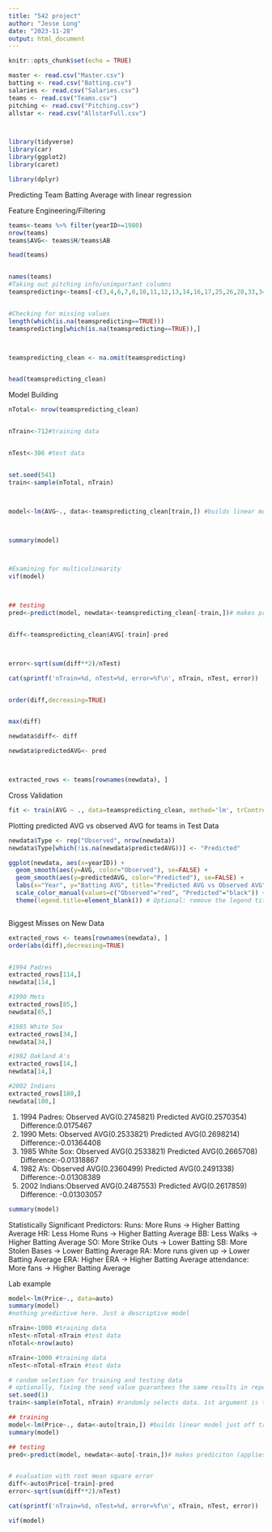 ```yaml
---
title: "542 project"
author: "Jesse Long"
date: "2023-11-28"
output: html_document
---
```


```r
knitr::opts_chunk$set(echo = TRUE)
```



```r
master <- read.csv("Master.csv")
batting <- read.csv("Batting.csv")
salaries <- read.csv("Salaries.csv")
teams <- read.csv("Teams.csv")
pitching <- read.csv("Pitching.csv")
allstar <- read.csv("AllstarFull.csv")



library(tidyverse)
library(car)
library(ggplot2)
library(caret)

```


```r
library(dplyr)
```


Predicting Team Batting Average with linear regression


Feature Engineering/Filtering
```r

teams<-teams %>% filter(yearID>=1980)
nrow(teams)
teams$AVG<- teams$H/teams$AB

head(teams)


names(teams)
#Taking out pitching info/unimportant columns
teamspredicting<-teams[-c(3,4,6,7,8,10,11,12,13,14,16,17,25,26,28,33,34,35,36,37,38,41,42,44,46,47,48)]


#Checking for missing values
length(which(is.na(teamspredicting==TRUE)))
teamspredicting[which(is.na(teamspredicting==TRUE)),]



teamspredicting_clean <- na.omit(teamspredicting)


head(teamspredicting_clean)
```


Model Building
```r
nTotal<- nrow(teamspredicting_clean)


nTrain<-712#training data


nTest<-306 #test data


set.seed(541)
train<-sample(nTotal, nTrain)



model<-lm(AVG~., data<-teamspredicting_clean[train,]) #builds linear model just off training data



summary(model)



#Examining for multicolinearity
vif(model)



## testing
pred<-predict(model, newdata<-teamspredicting_clean[-train,])# makes prediction (applies model) on just testing data


diff<-teamspredicting_clean$AVG[-train]-pred



error<-sqrt(sum(diff**2)/nTest)

cat(sprintf('nTrain=%d, nTest=%d, error=%f\n', nTrain, nTest, error))


order(diff,decreasing=TRUE)


max(diff)

newdata$diff<- diff

newdata$predictedAVG<- pred



extracted_rows <- teams[rownames(newdata), ]

```

Cross Validation 

```r
fit <- train(AVG ~ ., data=teamspredicting_clean, method='lm', trControl = trainControl(method='cv', number=10))


```

Plotting predicted AVG vs observed AVG for teams in Test Data

```r

newdata$Type <- rep("Observed", nrow(newdata))
newdata$Type[which(!is.na(newdata$predictedAVG))] <- "Predicted"

ggplot(newdata, aes(x=yearID)) +
  geom_smooth(aes(y=AVG, color="Observed"), se=FALSE) +
  geom_smooth(aes(y=predictedAVG, color="Predicted"), se=FALSE) +
  labs(x="Year", y="Batting AVG", title="Predicted AVG vs Observed AVG") +
  scale_color_manual(values=c("Observed"="red", "Predicted"="black")) +
  theme(legend.title=element_blank()) # Optional: remove the legend title if desired



```

Biggest Misses on New Data

```r

extracted_rows <- teams[rownames(newdata), ]
order(abs(diff),decreasing=TRUE)


#1994 Padres
extracted_rows[114,]
newdata[114,]

#1990 Mets
extracted_rows[85,]
newdata[85,]

#1985 White Sox
extracted_rows[34,]
newdata[34,]

#1982 Oakland A's
extracted_rows[14,]
newdata[14,]

#2002 Indians
extracted_rows[180,]
newdata[180,]
```
1. 1994 Padres: Observed AVG(0.2745821) Predicted AVG(0.2570354) Difference:0.0175467
2. 1990 Mets:   Observed AVG(0.2533821) Predicted AVG(0.2698214) Difference:-0.01364408
3. 1985 White Sox: Observed AVG(0.2533821) Predicted AVG(0.2665708) Difference:-0.01318867  
4. 1982 A's:    Observed AVG(0.2360499) Predicted AVG(0.2491338) Difference:-0.01308389
5. 2002 Indians:Observed AVG(0.2487553) Predicted AVG(0.2617859) Difference: -0.01303057


```r
summary(model)
```

Statistically Significant Predictors:
Runs: More Runs -> Higher Batting Average
HR:   Less Home Runs -> Higher Batting Average
BB:   Less Walks -> Higher Batting Average
SO: More Strike Outs -> Lower Batting
SB: More Stolen Bases -> Lower Batting Average
RA: More runs given up -> Lower Batting Average
ERA: Higher ERA -> Higher Batting Average
attendance: More fans -> Higher Batting Average




Lab example
```r
model<-lm(Price~., data=auto)
summary(model)
#nothing predictive here. Just a descriptive model
```

```r
nTrain<-1000 #training data
nTest<-nTotal-nTrain #test data
nTotal<-nrow(auto)

nTrain<-1000 #training data
nTest<-nTotal-nTrain #test data

# random selection for training and testing data
# optionally, fixing the seed value guarantees the same results in repeated runs
set.seed(1)
train<-sample(nTotal, nTrain) #randomly selects data. 1st argument is the data u want to select from. Second argument is how many values you want

## training
model<-lm(Price~., data<-auto[train,]) #builds linear model just off training data
summary(model)

## testing
pred<-predict(model, newdata<-auto[-train,])# makes prediciton (applies model) on just testing data


# evaluation with root mean square error
diff<-auto$Price[-train]-pred
error<-sqrt(sum(diff**2)/nTest)

cat(sprintf('nTrain=%d, nTest=%d, error=%f\n', nTrain, nTest, error))

vif(model)
```




